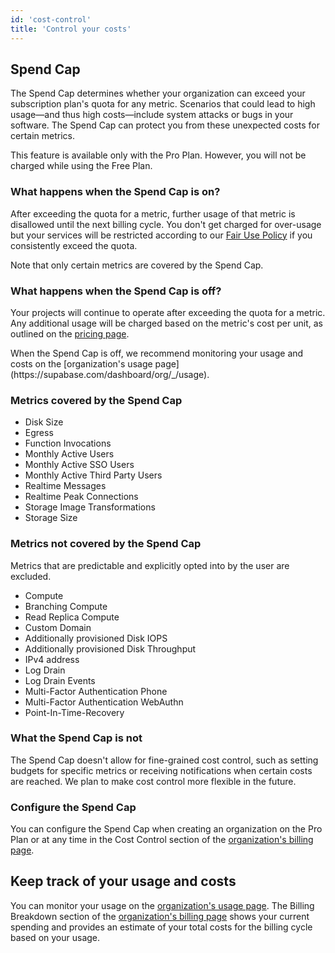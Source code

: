 ```yaml
---
id: 'cost-control'
title: 'Control your costs'
---
```


## Spend Cap
The Spend Cap determines whether your organization can exceed your subscription plan's quota for any metric. Scenarios that could lead to high usage—and thus high costs—include system attacks or bugs in your software. The Spend Cap can protect you from these unexpected costs for certain metrics.

This feature is available only with the Pro Plan. However, you will not be charged while using the Free Plan.

### What happens when the Spend Cap is on?
After exceeding the quota for a metric, further usage of that metric is disallowed until the next billing cycle. You don't get charged for over-usage but your services will be restricted according to our [Fair Use Policy](/docs/guides/platform/billing-faq#fair-use-policy) if you consistently exceed the quota.

<Admonition type="note">
  Note that only certain metrics are covered by the Spend Cap.
</Admonition>

### What happens when the Spend Cap is off?
Your projects will continue to operate after exceeding the quota for a metric. Any additional usage will be charged based on the metric's cost per unit, as outlined on the [pricing page](https://supabase.com/pricing).

<Admonition type="note">
  When the Spend Cap is off, we recommend monitoring your usage and costs on the [organization's usage page](https://supabase.com/dashboard/org/_/usage).
</Admonition>

### Metrics covered by the Spend Cap
- Disk Size
- Egress
- Function Invocations
- Monthly Active Users
- Monthly Active SSO Users
- Monthly Active Third Party Users
- Realtime Messages
- Realtime Peak Connections
- Storage Image Transformations
- Storage Size

### Metrics not covered by the Spend Cap
Metrics that are predictable and explicitly opted into by the user are excluded.

- Compute
- Branching Compute
- Read Replica Compute
- Custom Domain
- Additionally provisioned Disk IOPS
- Additionally provisioned Disk Throughput
- IPv4 address
- Log Drain
- Log Drain Events
- Multi-Factor Authentication Phone
- Multi-Factor Authentication WebAuthn
- Point-In-Time-Recovery

### What the Spend Cap is not
The Spend Cap doesn't allow for fine-grained cost control, such as setting budgets for specific metrics or receiving notifications when certain costs are reached. We plan to make cost control more flexible in the future.

### Configure the Spend Cap
You can configure the Spend Cap when creating an organization on the Pro Plan or at any time in the Cost Control section of the [organization's billing page](https://supabase.com/dashboard/org/_/billing).

## Keep track of your usage and costs
You can monitor your usage on the [organization's usage page](https://supabase.com/dashboard/org/_/usage). The Billing Breakdown section of the [organization's billing page](https://supabase.com/dashboard/org/_/billing) shows your current spending and provides an estimate of your total costs for the billing cycle based on your usage.